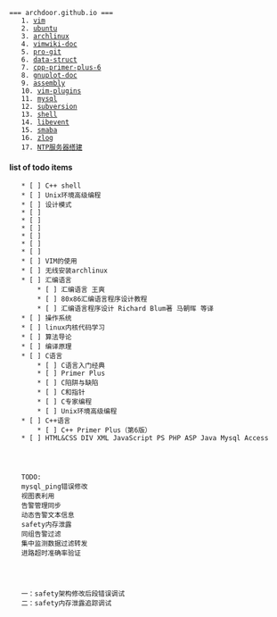  === archdoor.github.io ===
	1. [[vim]]
	2. [[ubuntu]]
	3. [[archlinux]]
	4. [[vimwiki-doc]] 
	5. [[pro-git]]
	6. [[data-struct]]
	7. [[cpp-primer-plus-6]]
	8. [[gnuplot-doc]]
	9. [[assembly]]
	10. [[vim-plugins]]
	11. [[mysql]]
	12. [[subversion]]
	13. [[shell]]
	14. [[libevent]]
	15. [[smaba]]
	16. [[zlog]]
	17. [[NTP服务器搭建]]



==== list of todo items ====
	* [ ] C++ shell
	* [ ] Unix环境高级编程
	* [ ] 设计模式
	* [ ] 
	* [ ] 
	* [ ] 
	* [ ] 
	* [ ] 
	* [ ] 
	* [ ] VIM的使用
	* [ ] 无线安装archlinux
	* [ ] 汇编语言
		* [ ] 汇编语言 王爽
		* [ ] 80x86汇编语言程序设计教程
		* [ ] 汇编语言程序设计 Richard Blum著 马朝晖 等译
	* [ ] 操作系统
	* [ ] linux内核代码学习
	* [ ] 算法导论
	* [ ] 编译原理
	* [ ] C语言
		* [ ] C语言入门经典
		* [ ] Primer Plus
		* [ ] C陷阱与缺陷
		* [ ] C和指针
		* [ ] C专家编程
		* [ ] Unix环境高级编程
	* [ ] C++语言
		* [ ] C++ Primer Plus（第6版）
	* [ ] HTML&CSS DIV XML JavaScript PS PHP ASP Java Mysql Access
	
	
	
	
	TODO:
	mysql_ping错误修改
	视图表利用
	告警管理同步
	动态告警文本信息
	safety内存泄露
	同组告警过滤
	集中监测数据过滤转发
	进路超时准确率验证
	
	
	
	
	一：safety架构修改后段错误调试
	二：safety内存泄露追踪调试
	

	
	
	
	
	
	
	
	
	
	
	
	
	
	
	
	
	
	
	
	
	
	
	
	
